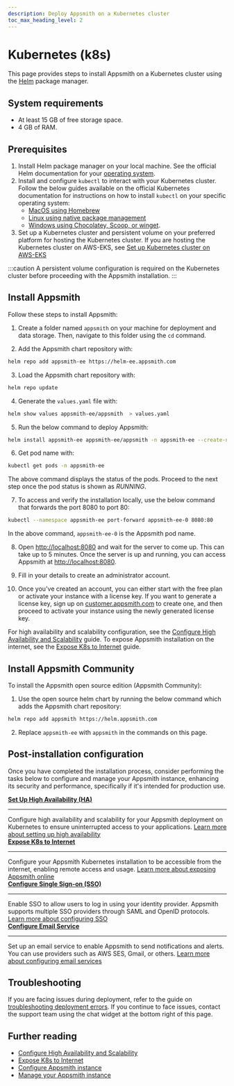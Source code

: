 ```yaml
---
description: Deploy Appsmith on a Kubernetes cluster
toc_max_heading_level: 2
---
```



# Kubernetes (k8s)

This page provides steps to install Appsmith on a Kubernetes cluster using the [Helm](https://helm.sh) package manager.

<VideoEmbed
  host="youtube"
  videoId="wZzYL1uZwds"
  title="How To Deploy Appsmith On Kubernetes"
  caption="How To Deploy Appsmith On Kubernetes"
/>

## System requirements

- At least 15 GB of free storage space.
- 4 GB of RAM.

## Prerequisites

1. Install Helm package manager on your local machine. See the official Helm documentation for your [operating system](https://helm.sh/docs/intro/install/#through-package-managers).
2. Install and configure `kubectl` to interact with your Kubernetes cluster. Follow the below guides available on the official Kubernetes documentation for instructions on how to install `kubectl` on your specific operating system:
   - [MacOS using Homebrew](https://kubernetes.io/docs/tasks/tools/install-kubectl-macos/#install-with-homebrew-on-macos)
   - [Linux using native package management](https://kubernetes.io/docs/tasks/tools/install-kubectl-linux/#install-using-native-package-management)
   - [Windows using Chocolatey, Scoop, or winget](https://kubernetes.io/docs/tasks/tools/install-kubectl-windows/#install-nonstandard-package-tools).
3. Set up a Kubernetes cluster and persistent volume on your preferred platform for hosting the Kubernetes cluster. If you are hosting the Kubernetes cluster on AWS-EKS, see [Set up Kubernetes cluster on AWS-EKS](/getting-started/setup/installation-guides/kubernetes/setup-kubernetes-cluster-aws-eks)

:::caution
A persistent volume configuration is required on the Kubernetes cluster before proceeding with the Appsmith installation.
:::

## Install Appsmith

Follow these steps to install Appsmith:

1. Create a folder named `appsmith` on your machine for deployment and data storage. Then, navigate to this folder using the `cd` command.

<a id="update-helm-command"></a>

2. Add the Appsmith chart repository with:

```bash
helm repo add appsmith-ee https://helm-ee.appsmith.com
```

3. Load the Appsmith chart repository with:

```bash
helm repo update
```

4. Generate the `values.yaml` file with:

```bash
helm show values appsmith-ee/appsmith  > values.yaml
```

5. Run the below command to deploy Appsmith:

```bash
helm install appsmith-ee appsmith-ee/appsmith -n appsmith-ee --create-namespace -f values.yaml
```

6. Get pod name with:

```bash
kubectl get pods -n appsmith-ee
```

The above command displays the status of the pods. Proceed to the next step once the pod status is shown as _RUNNING_.

7. To access and verify the installation locally, use the below command that forwards the port 8080 to port 80:

```bash
kubectl --namespace appsmith-ee port-forward appsmith-ee-0 8080:80
```

In the above command, `appsmith-ee-0` is the Appsmith pod name.

8. Open [http://localhost:8080](http://localhost:8080) and wait for the server to come up. This can take up to 5 minutes. Once the server is up and running, you can access Appsmith at [http://localhost:8080](http://localhost:8080).

9. Fill in your details to create an administrator account.

10. Once you've created an account, you can either start with the free plan or activate your instance with a license key. If you want to generate a license key, sign up on [customer.appsmith.com](https://customer.appsmith.com) to create one, and then proceed to activate your instance using the newly generated license key.

For high availability and scalability configuration, see the [Configure High Availability and Scalability](/getting-started/setup/installation-guides/kubernetes/configure-high-availability) guide. To expose Appsmith installation on the internet, see the [Expose K8s to Internet](/getting-started/setup/installation-guides/kubernetes/publish-appsmith-online) guide.

## Install Appsmith Community

To install the Appsmith open source edition (Appsmith Community):

1. Use the open source helm chart by running the below command which adds the Appsmith chart repository:

```bash
helm repo add appsmith https://helm.appsmith.com
```

2. Replace `appsmith-ee` with `appsmith` in the commands on this page.

## Post-installation configuration

Once you have completed the installation process, consider performing the tasks below to configure and manage your Appsmith instance, enhancing its security and performance, specifically if it's intended for production use.

<div className="containerGridSampleApp">
  <div className="containerColumnSampleApp columnGrid column-one">
    <div className="containerCol">
      <a href="/getting-started/setup/installation-guides/kubernetes/configure-high-availability">
        <strong>Set Up High Availability (HA)</strong>
      </a>
    </div>
    <hr className="gradient-hr" />
    <div className="containerDescription">
      Configure high availability and scalability for your Appsmith deployment on Kubernetes to ensure uninterrupted access to your applications. <a href="/getting-started/setup/installation-guides/kubernetes/configure-high-availability">Learn more about setting up high availability</a>
    </div>
   
  </div>

  <div className="containerColumnSampleApp columnGrid column-two">
    <div className="containerCol">
      <a href="/getting-started/setup/installation-guides/kubernetes/publish-appsmith-online">
        <strong>Expose K8s to Internet</strong>
      </a>
    </div>
    <hr className="gradient-hr" />
    <div className="containerDescription">
      Configure your Appsmith Kubernetes installation to be accessible from the internet, enabling remote access and usage. <a href="/getting-started/setup/installation-guides/kubernetes/publish-appsmith-online">Learn more about exposing Appsmith online</a>
    </div>
    
  </div>
</div>

<div className="containerGridSampleApp">
  <div className="containerColumnSampleApp columnGrid column-one">
    <div className="containerCol">
      <a href="/getting-started/setup/instance-configuration/authentication">
        <strong>Configure Single Sign-on (SSO)</strong>
      </a>
    </div>
    <hr className="gradient-hr" />
    <div className="containerDescription">
      Enable SSO to allow users to log in using your identity provider. Appsmith supports multiple SSO providers through SAML and OpenID protocols. <a href="/getting-started/setup/instance-configuration/authentication">Learn more about configuring SSO</a>
    </div>
   
  </div>

  <div className="containerColumnSampleApp columnGrid column-two">
    <div className="containerCol">
      <a href="/getting-started/setup/instance-configuration/email">
        <strong>Configure Email Service</strong>
      </a>
    </div>
    <hr className="gradient-hr" />
    <div className="containerDescription">
      Set up an email service to enable Appsmith to send notifications and alerts. You can use providers such as AWS SES, Gmail, or others. <a href="/getting-started/setup/instance-configuration/email">Learn more about configuring email services</a>
    </div>
      </div>
</div>

## Troubleshooting

If you are facing issues during deployment, refer to the guide on [troubleshooting deployment errors](/help-and-support/troubleshooting-guide/deployment-errors). If you continue to face issues, contact the support team using the chat widget at the bottom right of this page.

## Further reading

- [Configure High Availability and Scalability](/getting-started/setup/installation-guides/kubernetes/configure-high-availability)
- [Expose K8s to Internet](/getting-started/setup/installation-guides/kubernetes/publish-appsmith-online)
- [Configure Appsmith instance](/getting-started/setup/instance-configuration#configure-helm-installations)
- [Manage your Appsmith instance](/getting-started/setup/instance-management)
